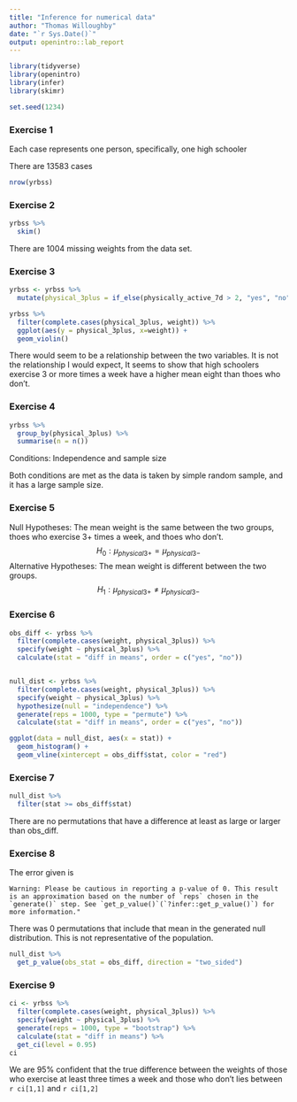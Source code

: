 ```yaml
---
title: "Inference for numerical data"
author: "Thomas Willoughby"
date: "`r Sys.Date()`"
output: openintro::lab_report
---
```


```r
library(tidyverse)
library(openintro)
library(infer)
library(skimr)

set.seed(1234)
```

### Exercise 1

Each case represents one person, specifically, one high schooler

There are 13583 cases

```r
nrow(yrbss)
```

### Exercise 2

```r
yrbss %>% 
  skim()
```

There are 1004 missing weights from the data set.

### Exercise 3

```r
yrbss <- yrbss %>% 
  mutate(physical_3plus = if_else(physically_active_7d > 2, "yes", "no"))

yrbss %>%
  filter(complete.cases(physical_3plus, weight)) %>%
  ggplot(aes(y = physical_3plus, x=weight)) +
  geom_violin()
```
There would seem to be a relationship between the two variables. It is not the relationship I would expect, It seems to show that high schoolers exercise 3 or more times a week have a higher mean eight than thoes who don't.

### Exercise 4

```r
yrbss %>%
  group_by(physical_3plus) %>%
  summarise(n = n())
```

Conditions: Independence and sample size

Both conditions are met as the data is taken by simple random sample, and it has a large sample size.


### Exercise 5

Null Hypotheses: The mean weight is the same between the two groups, thoes who exercise 3+ times a week, and thoes who don't.
$$
H_{0} : \mu_{physical3+} = \mu_{physical3-}
$$
Alternative Hypotheses: The mean weight is different between the two groups.
$$
H_{1} : \mu_{physical3+} \neq \mu_{physical3-}
$$

### Exercise 6
```r
obs_diff <- yrbss %>%
  filter(complete.cases(weight, physical_3plus)) %>%
  specify(weight ~ physical_3plus) %>%
  calculate(stat = "diff in means", order = c("yes", "no"))


null_dist <- yrbss %>%
  filter(complete.cases(weight, physical_3plus)) %>%
  specify(weight ~ physical_3plus) %>%
  hypothesize(null = "independence") %>%
  generate(reps = 1000, type = "permute") %>%
  calculate(stat = "diff in means", order = c("yes", "no"))

ggplot(data = null_dist, aes(x = stat)) +
  geom_histogram() +
  geom_vline(xintercept = obs_diff$stat, color = "red")
```


### Exercise 7

```r
null_dist %>%
  filter(stat >= obs_diff$stat)
```

There are no permutations that have a difference at least as large or larger than obs_diff.

### Exercise 8

The error given is
```
Warning: Please be cautious in reporting a p-value of 0. This result is an approximation based on the number of `reps` chosen in the `generate()` step. See `get_p_value()`(`?infer::get_p_value()`) for more information."
```

There was 0 permutations that include that mean in the generated null distribution. This is not representative of the population.

```r
null_dist %>%
  get_p_value(obs_stat = obs_diff, direction = "two_sided")
```


### Exercise 9

```r
ci <- yrbss %>%
  filter(complete.cases(weight, physical_3plus)) %>%
  specify(weight ~ physical_3plus) %>%
  generate(reps = 1000, type = "bootstrap") %>%
  calculate(stat = "diff in means") %>%
  get_ci(level = 0.95)
ci
```
We are 95% confident that the true difference between the weights of those who exercise at least three times a week and those who don’t lies between `r ci[1,1]` and `r ci[1,2]`


